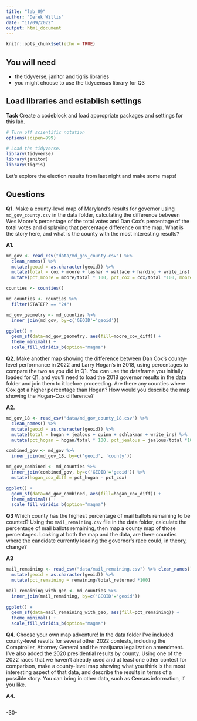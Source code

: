```yaml
---
title: "lab_09"
author: "Derek Willis"
date: "11/09/2022"
output: html_document
---
```


```r
knitr::opts_chunk$set(echo = TRUE)
```

## You will need

* the tidyverse, janitor and tigris libraries
* you might choose to use the tidycensus library for Q3

## Load libraries and establish settings

**Task** Create a codeblock and load appropriate packages and settings for this lab.

```r
# Turn off scientific notation
options(scipen=999)

# Load the tidyverse.
library(tidyverse)
library(janitor)
library(tigris)

```

Let's explore the election results from last night and make some maps! 

## Questions 

**Q1.** Make a county-level map of Maryland's results for governor using `md_gov_county.csv` in the data folder, calculating the difference between Wes Moore's percentage of the total votes and Dan Cox's percentage of the total votes and displaying that percentage difference on the map. What is the story here, and what is the county with the most interesting results?

**A1.**  

```r
md_gov <- read_csv("data/md_gov_county.csv") %>% 
  clean_names() %>% 
  mutate(geoid = as.character(geoid)) %>% 
  mutate(total = cox + moore + lashar + wallace + harding + write_ins) %>% 
  mutate(pct_moore = moore/total * 100, pct_cox = cox/total *100, moore_cox_diff = pct_moore - pct_cox)

counties <- counties()

md_counties <- counties %>%
  filter(STATEFP == "24")

md_gov_geometry <- md_counties %>% 
  inner_join(md_gov, by=c('GEOID'='geoid'))

ggplot() +
  geom_sf(data=md_gov_geometry, aes(fill=moore_cox_diff)) +
  theme_minimal() +
  scale_fill_viridis_b(option="magma")

```

**Q2.** Make another map showing the difference between Dan Cox's county-level performance in 2022 and Larry Hogan's in 2018, using percentages to compare the two as you did in Q1. You can use the dataframe you initially loaded for Q1, and you'll need to load the 2018 governor results in the data folder and join them to it before proceeding. Are there any counties where Cox got a higher percentage than Hogan? How would you describe the map showing the Hogan-Cox difference?  

**A2.** 

```r

md_gov_18 <- read_csv("data/md_gov_county_18.csv") %>% 
  clean_names() %>% 
  mutate(geoid = as.character(geoid)) %>% 
  mutate(total = hogan + jealous + quinn + schlakman + write_ins) %>% 
  mutate(pct_hogan = hogan/total * 100, pct_jealous = jealous/total *100, hogan_jealous_diff = pct_hogan - pct_jealous)

combined_gov <- md_gov %>%
  inner_join(md_gov_18, by=c('geoid', 'county'))

md_gov_combined <- md_counties %>% 
  inner_join(combined_gov, by=c('GEOID'='geoid')) %>% 
  mutate(hogan_cox_diff = pct_hogan - pct_cox)

ggplot() +
  geom_sf(data=md_gov_combined, aes(fill=hogan_cox_diff)) +
  theme_minimal() +
  scale_fill_viridis_b(option="magma")


```
**Q3** Which county has the highest percentage of mail ballots remaining to be counted? Using the `mail_remaining.csv` file in the data folder, calculate the percentage of mail ballots remaining, then map a county map of those percentages. Looking at both the map and the data, are there counties where the candidate currently leading the governor's race could, in theory, change?

**A3** 

```r
mail_remaining <- read_csv("data/mail_remaining.csv") %>% clean_names() %>% 
  mutate(geoid = as.character(geoid)) %>% 
  mutate(pct_remaining = remaining/total_returned *100)

mail_remaining_with_geo <- md_counties %>% 
  inner_join(mail_remaining, by=c('GEOID'='geoid'))
  
ggplot() +
  geom_sf(data=mail_remaining_with_geo, aes(fill=pct_remaining)) +
  theme_minimal() +
  scale_fill_viridis_b(option="magma")

```



**Q4.** Choose your own map adventure! In the data folder I've included county-level results for several other 2022 contests, including the Comptroller, Attorney General and the marijuana legalization amendment. I've also added the 2020 presidential results by county. Using one of the 2022 races that we haven't already used and at least one other contest for comparison, make a county-level map showing what you think is the most interesting aspect of that data, and describe the results in terms of a possible story. You can bring in other data, such as Census information, if you like.

**A4.**  

```r

```
-30-
